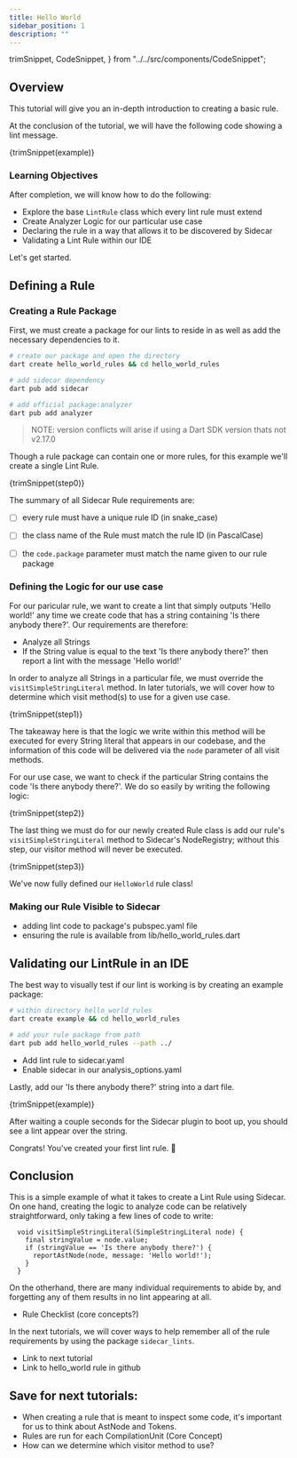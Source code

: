 ```yaml
---
title: Hello World
sidebar_position: 1
description: ""
---
```


  trimSnippet,
  CodeSnippet,
} from "../../src/components/CodeSnippet";

## Overview

This tutorial will give you an in-depth introduction to creating a basic rule. 

At the conclusion of the tutorial, we will have the following code showing a lint message.

<CodeBlock title="example/main.dart" language="dart">{trimSnippet(example)}</CodeBlock>

### Learning Objectives

After completion, we will know how to do the following:

- Explore the base ```LintRule``` class which every lint rule must extend
- Create Analyzer Logic for our particular use case
- Declaring the rule in a way that allows it to be discovered by Sidecar
- Validating a Lint Rule within our IDE

Let's get started.

## Defining a Rule

### Creating a Rule Package

First, we must create a package for our lints to reside in as well as add the necessary dependencies to it.

```bash
# create our package and open the directory
dart create hello_world_rules && cd hello_world_rules

# add sidecar dependency
dart pub add sidecar

# add official package:analyzer
dart pub add analyzer
```

> NOTE: version conflicts will arise if using a Dart SDK version thats not v2.17.0

Though a rule package can contain one or more rules, for this example we'll create a single Lint Rule.

<CodeBlock  language="dart">{trimSnippet(step0)}</CodeBlock>

The summary of all Sidecar Rule requirements are:

- [ ] every rule must have a unique rule ID (in snake_case)
- [ ] the class name of the Rule must match the rule ID (in PascalCase)
- [ ] the `code.package` parameter must match the name given to our rule package


### Defining the Logic for our use case

For our paricular rule, we want to create a lint that simply outputs 'Hello world!'
any time we create code that has a string containing 'Is there anybody there?'.
Our requirements are therefore:

- Analyze all Strings
- If the String value is equal to the text 'Is there anybody there?' then report a lint with the message 'Hello world!'

In order to analyze all Strings in a particular file, we must override the `visitSimpleStringLiteral` method.
 In later tutorials, we will cover how to determine which visit method(s) to use for a given use case.


<CodeBlock title="lib/hello_world.dart" language="dart">{trimSnippet(step1)}</CodeBlock>

The takeaway here is that the logic we write within this method will be executed for every String literal that appears in our codebase, 
and the information of this code will be delivered via the `node` parameter of all visit methods. 

For our use case, we want to check if the particular String contains the code 'Is there anybody there?'. We do so easily by writing the following logic:

<CodeBlock language="dart">{trimSnippet(step2)}</CodeBlock>

The last thing we must do for our newly created Rule class is add our rule's `visitSimpleStringLiteral` method to Sidecar's NodeRegistry; 
without this step, our visitor method will never be executed.


<CodeBlock language="dart">{trimSnippet(step3)}</CodeBlock>

We've now fully defined our `HelloWorld` rule class!

### Making our Rule Visible to Sidecar


- adding lint code to package's pubspec.yaml file
- ensuring the rule is available from lib/hello_world_rules.dart

## Validating our LintRule in an IDE

The best way to visually test if our lint is working is by creating an example package:

```bash
# within directory hello_world_rules
dart create example && cd hello_world_rules

# add your rule package from path
dart pub add hello_world_rules --path ../
```


- Add lint rule to sidecar.yaml
- Enable sidecar in our analysis_options.yaml

Lastly, add our 'Is there anybody there?' string into a dart file.

<CodeBlock title="example/main.dart" language="dart">{trimSnippet(example)}</CodeBlock>

After waiting a couple seconds for the Sidecar plugin to boot up, you should see a lint appear over the string.

Congrats! You've created your first lint rule. 🎉

## Conclusion

This is a simple example of what it takes to create a Lint Rule using Sidecar. 
On one hand, creating the logic to analyze code can be relatively straightforward,
only taking a few lines of code to write:

```
  void visitSimpleStringLiteral(SimpleStringLiteral node) {
    final stringValue = node.value;
    if (stringValue == 'Is there anybody there?') {
      reportAstNode(node, message: 'Hello world!');
    }
  }
```
On the otherhand, there are many individual requirements to abide by, and forgetting any
of them results in no lint appearing at all.

- Rule Checklist (core concepts?)

In the next tutorials, we will cover ways to help remember all of the rule requirements by using the package `sidecar_lints`.

- Link to next tutorial
- Link to hello_world rule in github

## Save for next tutorials:

- When creating a rule that is meant to inspect some code, it's important for us to think about AstNode and Tokens. 
- Rules are run for each CompilationUnit (Core Concept)
- How can we determine which visitor method to use?